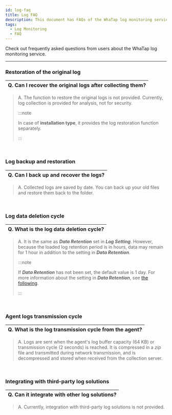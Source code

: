 ```yaml
---
id: log-faq
title: Log FAQ
description: This document has FAQs of the WhaTap log monitoring service.
tags:
  - Log Monitoring
  - FAQ
---
```


Check out frequently asked questions from users about the WhaTap log monitoring service. 

---

<div class ='faq'>

### Restoration of the original log

| Q. Can I recover the original logs after collecting them? |
| --------------------------------------------------------- |

> A. The function to restore the original logs is not provided. Currently, log collection is provided for analysis, not for security.
>
> :::note
>
> In case of **installation type**, it provides the log restoration function separately.
>
> :::

<br/>

### Log backup and restoration

| Q. Can I back up and recover the logs? |
| -------------------------------------- |

> A. Collected logs are saved by date. You can back up your old files and restore them back to the folder. 

<br/>

### Log data deletion cycle

| Q. What is the log data deletion cycle? |
| --------------------------------------- |

> A. It is the same as **_Data Retention_** set in **_Log Setting_**. However, because the loaded log retention period is in hours, data may remain for 1 hour in addition to the setting in **_Data Retention_**.
>
> :::note
>
> If **_Data Retention_** has not been set, the default value is 1 day. For more information about the setting in **_Data Retention_**, see [the following](../log/log-setting#log-data-setting).
>
> :::

<br/>

### Agent logs transmission cycle

| Q. What is the log transmission cycle from the agent? |
| ----------------------------------------------------- |

> A. Logs are sent when the agent's log buffer capacity (64 KB) or transmission cycle (2 seconds) is reached. It is compressed in a _zip_ file and transmitted during network transmission, and is decompressed and stored when received from the collection server.

<br/>

### Integrating with third-party log solutions

| Q. Can it integrate with other log solutions? |
| --------------------------------------------- |

> A. Currently, integration with third-party log solutions is not provided.

<br/>

</div>
